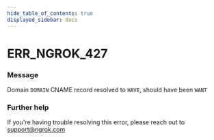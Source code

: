 ```yaml
---
hide_table_of_contents: true
displayed_sidebar: docs
---
```



# ERR_NGROK_427

### Message

Domain `DOMAIN` CNAME record resolved to `HAVE`, should have been `WANT`

### Further help

If you're having trouble resolving this error, please reach out to [support@ngrok.com](mailto:support@ngrok.com?subject=Help%20with%20ERR_NGROK_427)

<ErrorDetails error="err_ngrok_427" />
